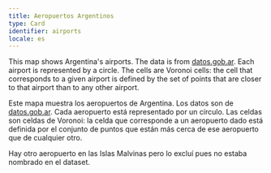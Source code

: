 ```yaml
---
title: Aeropuertos Argentinos
type: Card
identifier: airports
locale: es
---
```


This map shows Argentina's airports. The data is from [datos.gob.ar](datos.gob.ar). Each airport is represented by a circle. The cells are Voronoi cells: the cell that corresponds to a given airport is defined by the set of points that are closer to that airport than to any other airport.

Este mapa muestra los aeropuertos de Argentina. Los datos son de [datos.gob.ar](datos.gob.ar). Cada aeropuerto está representado por un círculo. Las celdas son celdas de Voronoi: la celda que corresponde a un aeropuerto dado está definida por el conjunto de puntos que están más cerca de ese aeropuerto que de cualquier otro.

Hay otro aeropuerto en las Islas Malvinas pero lo excluí pues no estaba nombrado en el dataset.